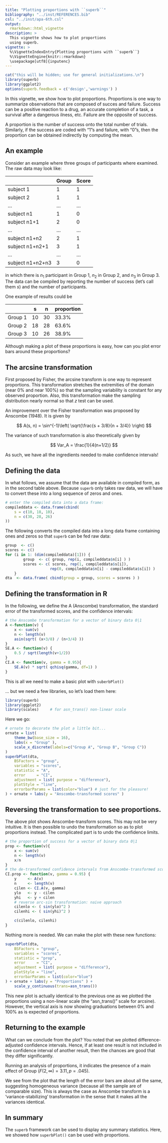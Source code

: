 ```yaml
---
title: "Plotting proportions with ``superb``"
bibliography: "../inst/REFERENCES.bib"
csl: "../inst/apa-6th.csl"
output: 
  rmarkdown::html_vignette
description: >
  This vignette shows how to plot proportions
  using superb.
vignette: >
  %\VignetteIndexEntry{Plotting proportions with ``superb``}
  %\VignetteEngine{knitr::rmarkdown}
  \usepackage[utf8]{inputenc}
---
```



```r
cat("this will be hidden; use for general initializations.\n")
library(superb)
library(ggplot2)
options(superb.feedback = c('design','warnings') )
```

In this vignette, we show how to plot proportions. Proportions is one way
to summarize observations that are composed of succes and failure. Success can be
a positive reaction to a drug, an accurate completion of a task, a survival after
a dangerous ilness, etc. Failure are the opposite of success. 

A proportion is the number of success onto the total number of trials. Similarly,
if the success are coded with "1"s and failure, with "0"s, then the proportion
can be obtained indirectly by computing the mean.

## An example

Consider an example where three groups of participants where examined. The raw
data may look like:

|                 |Group    |Score    |
|-----------------|---------|---------|
|subject 1        |1        | 1       |
|subject 2        |1        | 1       |
|...              |...      |...      |
|subject n1       |1        | 0       |
|subject n1+1     |2        | 0       |
| ...             |...      |...      |
|subject n1+n2    |2        | 1       |
|subject n1+n2+1  |3        | 1       |
|...              |...      |...      |
|subject n1+n2+n3 |3        | 0       |

in which there is $n_1$ participant in Group 1, $n_2$ in Group 2, and $n_3$ in 
Group 3. The data can be compiled by reporting the number of success (let's call
them $s$) and the number of participants. 

One example of results could be 

|               | s    | n    | proportion |
|---------------|------|------|------------|
| Group 1       | 10   | 30   | 33.3%      |
| Group 2       | 18   | 28   | 63.6%      |
| Group 3       | 10   | 26   | 38.9%      |   

Although making a plot of these proportions is easy, how can you plot error bars
around these proportions? 


## The arcsine transformation

First proposed by Fisher, the arcsine transform is one way to represent proportions.
This transformation stretches the extremities of the domain (near 0% and near 100%)
so that the sampling variability is constant for any observed proportion. Also, 
this transformation make the sampling distribution nearly normal so that $z$
test can be used.

An improvement over the Fisher transformation was proposed by Anscombe (1948). It is
given by

$$
A(s, n) = \sin^{-1}\left( \sqrt{\frac{s + 3/8}{n + 3/4}} \right)
$$

The variance of such transformation is also theoretically given by

$$
Var_A = \frac{1}{4(n+1/2)}
$$

As such, we have all the ingredients needed to make confidence intervals!


## Defining the data

In what follows, we assume that the data are available in compiled form, 
as in the second table above. Because ``superb`` only takes raw
data, we will have to convert these into a long sequence of zeros and ones.

```r
# enter the compiled data into a data frame:
compileddata <- data.frame(cbind(
    s = c(10, 18, 10),
    n = c(30, 28, 26)
))
```

The following converts the compiled data into a long data frame
containing ones and zeros so that ``superb`` can be fed raw data:

```r
group  <- c()
scores <- c()
for (i in 1: (dim(compileddata)[1])) {
        group  <- c( group, rep(i, compileddata$n[i] ) )
        scores <- c( scores, rep(1, compileddata$s[i]), 
                    rep(0, compileddata$n[i] - compileddata$s[i]) )
    }
dta  <- data.frame( cbind(group = group, scores = scores ) )
```


## Defining the transformation in R

In the following, we define the A (Anscombe) transformation, the standard 
error of the transformed scores, and the confidence intervals:

```r
# the Anscombe transformation for a vector of binary data 0|1
A <-function(v) {
    x <- sum(v)
    n <- length(v)
    asin(sqrt( (x+3/8) / (n+3/4) ))
}   
SE.A <- function(v) {
    0.5 / sqrt(length(v+1/2))
}
CI.A <- function(v, gamma = 0.95){
    SE.A(v) * sqrt( qchisq(gamma, df=1) )
}
```

This is all we need to make a basic plot with ``suberbPlot()``

... but we need a few libraries, so let's load them here:

```r
library(superb)
library(ggplot2)
library(scales)     # for asn_trans() non-linear scale
```


Here we go:

```r
# ornate to decorate the plot a little bit...
ornate = list( 
    theme_bw(base_size = 16),
    labs(x = "Group" ),
    scale_x_discrete(labels=c("Group A", "Group B", "Group C"))
)
superbPlot(dta, 
    BSFactors = "group",
    variables = "scores",
    statistic = "A", 
    error     = "CI",
    adjustment = list( purpose = "difference"),
    plotStyle = "line",
    errorbarParams = list(color="blue") # just for the pleasure!
) + ornate + labs(y = "Anscombe-transformed scores" )
```

## Reversing the transformation to see proportions.

The above plot shows Anscombe-transform scores. This may not be very
intuitive. It is then possible to undo the transformation so as
to plot proportions instead. The complicated part is to undo the
confidence limits.

```r
# the proportion of success for a vector of binary data 0|1
prop <- function(v){
    x <- sum(v)
    n <- length(v)
    x/n
}
# the de-transformed confidence intervals from Anscombe-transformed scores
CI.prop <- function(v, gamma = 0.95) {
    y     <- A(v)
    n     <- length(v)
    cilen <- CI.A(v, gamma)
    ylo   <- y - cilen
    yhi   <- y + cilen
    # reverse arc-sin transformation: naive approach
    cilenlo <- ( sin(ylo)^2 )
    cilenhi <- ( sin(yhi)^2 )

    c(cilenlo, cilenhi)
}
```

Nothing more is needed. We can make the plot with these new functions:

```r
superbPlot(dta, 
    BSFactors = "group",
    variables = "scores",
    statistic = "prop", 
    error     = "CI",
    adjustment = list( purpose = "difference"),
    plotStyle = "line",
    errorbarParams = list(color="blue")
) + ornate + labs(y = "Proportions" ) + 
    scale_y_continuous(trans=asn_trans())
```

This new plot is actually identical to the previous one as we plotted the 
proportions using a non-linear scale (the "asn_trans()" scale for arcsine).
However, the vertical axis is now showing graduations between 0% and 100%
as is expected of proportions.



## Returning to the example

What can we conclude from the plot? You noted that we plotted difference-adjusted
confidence intervals. Hence, if at least one result is not included in the 
confidence interval of another result, then the chances are good that they differ
significantly. 

Running an analysis of proportions, it indicates the presence of a
main effect of Group ($F(2,\infty)= 3.11, p = .045$).

We see from the plot that the length of the error bars are about all the same,
suggesting homogeneous variance (because all the sample are of comparable size).
This is always the case as Anscombe transform is a 'variance-stabilizing' 
transformation in the sense that it makes all the variances identical.


## In summary

The ``superb`` framework can be used to display any summary statistics. Here, 
we showed how ``superbPlot()`` can be used with proportions. 


